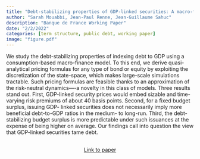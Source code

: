 ```yaml
---
title: "Debt-stabilizing properties of GDP-linked securities: A macro-finance perspective"
author: "Sarah Mouabbi, Jean-Paul Renne, Jean-Guillaume Sahuc"
description: "Banque de France Working Paper"
date: "2/2/2022"
categories: [term structure, public debt, working paper]
image: "figure.pdf"
---
```


<!-- description: "Affine Term Structure Model that provides non-negative yields and is able to accommodate a short-term rate that stays at the zero lower bound (ZLB) for extended periods of time." -->

<!-- subtitle: -->

<!-- image: "figure.jpeg" -->

We study the debt-stabilizing properties of indexing debt to GDP using a consumption-based macro-finance model. To this end, we derive quasi-analytical pricing formulas for any type of bond or equity by exploiting the discretization of the state-space, which makes large-scale simulations tractable. Such pricing formulas are feasible thanks to an approximation of the risk-neutral dynamics—-a novelty in this class of models. Three results stand out. First, GDP-linked security prices would embed sizable and time-varying risk premiums of about 40 basis points. Second, for a fixed budget surplus, issuing GDP- linked securities does not necessarily imply more beneficial debt-to-GDP ratios in the medium- to long-run. Third, the debt-stabilizing budget surplus is more predictable under such issuances at the expense of being higher on average. Our findings call into question the view that GDP-linked securities tame debt.


```{=html}
<div  style="margin: 30px; text-align: center;">
<a class="btn btn-primary" href="https://papers.ssrn.com/sol3/papers.cfm?abstract_id=3591202" role="button" target="_blank" style="padding: 5px 5px;">Link to paper</a>
</div>
```

<!-- In order to have bibtex in place of R code, add in front matter: -->
<!-- format: -->
<!--   html: -->
<!--     code-fold: true -->
<!--     code-summary: "Bibtex" -->

<!-- ```{r essai, eval=FALSE} -->
<!-- article = { -->
<!--   author = {JPR}, -->
<!--   year=2010 -->
<!-- } -->
<!-- ``` -->
